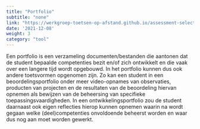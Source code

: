 ```yaml
---
title: "Portfolio"
subtitle: "none"
link: "https://werkgroep-toetsen-op-afstand.github.io/assessment-selection-tool/methods/portfolio/"
date: '2021-12-08'
weight: 3
category: "tool"
---
```


Een portfolio is een verzameling documenten/bestanden die aantonen dat de student bepaalde competenties bezit en/of zich ontwikkelt en die vaak over een langere tijd wordt opgebouwd. In het portfolio kunnen dus ook andere toetsvormen opgenomen zijn. Zo kan een student in een beoordelingsportfolio onder meer video-opnames van observaties, producten van projecten en de resultaten van de beoordeling hiervan opnemen als bewijzen van de beheersing van specifieke toepassingsvaardigheden. In een ontwikkelingsportfolio zou de student daarnaast ook eigen reflecties hierop kunnen opnemen waarin na wordt gegaan welke (deel)competenties onvoldoende beheerst worden en waar dus nog aan moet worden gewerkt. 